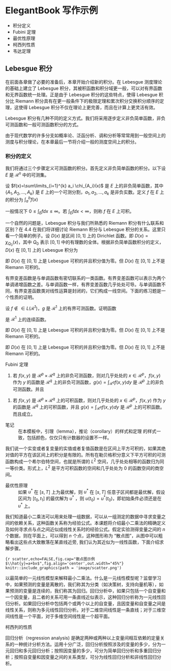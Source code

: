 # ElegantBook 写作示例

<!-- ::: introduction -->
- 积分定义
- Fubini 定理
- 最优性原理
- 柯西列性质
- 韦达定理
<!-- ::: -->

## Lebesgue 积分

在前面各章做了必要的准备后，本章开始介绍新的积分。在 Lebesgue 测度理论的基础上建立了 Lebesgue 积分，其被积函数和积分域更一般，可以对有界函数和无界函数统一处理。正是由于 Lebesgue 积分的这些特点，使得 Lebesgue 积分比 Riemann 积分具有在更一般条件下的极限定理和累次积分交换积分顺序的定理，这使得 Lebesgue 积分不仅在理论上更完善，而且在计算上更灵活有效。

Lebesgue 积分有几种不同的定义方式。我们将采用逐步定义非负简单函数，非负可测函数和一般可测函数积分的方式。

由于现代数学的许多分支如概率论、泛函分析、调和分析等常常用到一般空间上的测度与积分理论，在本章最后一节将介绍一般的测度空间上的积分。

### 积分的定义

我们将通过三个步骤定义可测函数的积分。首先定义非负简单函数的积分。以下设 $E$ 是 $\mathcal{R}^n$ 中的可测集。


::: sidebar
设 $f(x)=\sum\limits_{i=1}^{k} a_i \chi_{A_i}(x)$ 是 $E$ 上的非负简单函数，其中 $\{A_1,A_2,\ldots,A_k\}$ 是 $E$ 上的一个可测分割，$a_1,a_2,\ldots,a_k$ 是非负实数。定义 $f$ 在 $E$ 上的积分为 $\int_{a}^b f(x)$

\begin{equation}
   \int_{E} f dx = \sum_{i=1}^k a_i m(A_i) \pi \alpha\beta\sigma\gamma\nu\xi\epsilon\varepsilon. 
   (\#eq:inter)
\end{equation}

一般情况下 $0 \leq \int_{E} f dx \leq \infty$。若 $\int_{E} f dx < \infty$，则称 $f$ 在 $E$ 上可积。
:::

一个自然的问题是，Lebesgue 积分与我们所熟悉的 Riemann 积分有什么联系和区别？在 4.4 在我们将详细讨论 Riemann 积分与 Lebesgue 积分的关系。这里只看一个简单的例子。设 $D(x)$ 是区间 $[0,1]$ 上的 Dirichlet 函数。即 $D(x)=\chi_{Q_0}(x)$，其中 $Q_0$ 表示 $[0,1]$ 中的有理数的全体。根据非负简单函数积分的定义，$D(x)$ 在 $[0,1]$ 上的 Lebesgue 积分为

\begin{equation}
   \label{inter2}
   \int_0^1 D(x)dx = \int_0^1 \chi_{Q_0} (x) dx = m(Q_0) = 0
\end{equation}

即 $D(x)$ 在 $[0,1]$ 上是 Lebesgue 可积的并且积分值为零。但 $D(x)$ 在 $[0,1]$ 上不是 Riemann 可积的。

有界变差函数是与单调函数有密切联系的一类函数。有界变差函数可以表示为两个单调递增函数之差。与单调函数一样，有界变差函数几乎处处可导。与单调函数不同，有界变差函数类对线性运算是封闭的，它们构成一线空间。下面的练习题是一个性质的证明。

::: sidebar
设 $f \notin\in L(\mathcal{R}^1)$，$g$ 是 $\mathcal{R}^1$ 上的有界可测函数。证明函数

\begin{equation}
   \label{ex:1}
   I(t) = \int_{\mathcal{R}^1} f(x+t)g(x)dx \quad t \in \mathcal{R}^1
\end{equation}

是 $\mathcal{R}^1$ 上的连续函数。
:::

::: sidebar
即 $D(x)$ 在 $[0,1]$ 上是 Lebesgue 可积的并且积分值为零。但 $D(x)$ 在 $[0,1]$ 上不是 Riemann 可积的。
:::

::: sidebar
即 $D(x)$ 在 $[0,1]$ 上是 Lebesgue 可积的并且积分值为零。但 $D(x)$ 在 $[0,1]$ 上不是 Riemann 可积的。
:::

::: sidebar
Fubini 定理

1. 若 $f(x,y)$ 是 $\mathcal{R}^p\times\mathcal{R}^q$ 上的非负可测函数，则对几乎处处的 $x\in \mathcal{R}^p$，$f(x,y)$ 作为 $y$ 的函数是 $\mathcal{R}^q$ 上的非负可测函数，$g(x)=\int_{\mathcal{R}^q}f(x,y) dy$ 是 $\mathcal{R}^p$ 上的非负可测函数。并且

  \begin{equation}
     \int_{\mathcal{R}^p\times\mathcal{R}^q} f(x,y) dxdy=\int_{\mathcal{R}^p}\left(\int_{\mathcal{R}^q}f(x,y)dy\right)dx.
  \end{equation}

1. 若 $f(x,y)$ 是 $\mathcal{R}^p\times\mathcal{R}^q$ 上的可积函数，则对几乎处处的 $x\in\mathcal{R}^p$，$f(x,y)$ 作为 $y$ 的函数是 $\mathcal{R}^q$ 上的可积函数，并且 $g(x)=\int_{\mathcal{R}^q}f(x,y) dy$ 是 $\mathcal{R}^p$ 上的可积函数。而且成立。
:::

笔记
:  在本模板中，引理（lemma），推论（corollary）的样式和定理 的样式一致，包括颜色，仅仅只有计数器的设置不一样。

我们说一个实变或者复变量的实值或者复值函数是在区间上平方可积的，如果其绝对值的平方在该区间上的积分是有限的。所有在勒贝格积分意义下平方可积的可测函数构成一个希尔伯特空间，也就是所谓的 $L^2$ 空间，几乎处处相等的函数归为同一等价类。形式上，$L^2$ 是平方可积函数的空间和几乎处处为 0 的函数空间的商空间。

最优性原理
:  如果 $u^*$ 在 $[s,T]$ 上为最优解，则 $u^*$ 在 $[s, T]$ 任意子区间都是最优解，假设区间为 $[t_0, t_1]$ 的最优解为 $u^*$ ，则 $u(t_0)=u^{*}(t_0)$，即初始条件必须还是在 $u^*$ 上。


我们知道最小二乘法可以用来处理一组数据，可以从一组测定的数据中寻求变量之间的依赖关系，这种函数关系称为经验公式。本课题将介绍最小二乘法的精确定义及如何寻求点与点之间近似成线性关系时的经验公式。假定实验测得变量之间的 $n$ 个数据，则在平面上，可以得到 $n$ 个点，这种图形称为 “散点图”，从图中可以粗略看出这些点大致散落在某直线近旁, 我们认为其近似为一线性函数，下面介绍求解步骤。

```{r scatter,echo=FALSE,fig.cap="散点图示例 $\\hat{y}=a+bx$",fig.align='center',out.width="45%"}
knitr::include_graphics(path = 'image/scatter.png')
```


以最简单的一元线性模型来解释最小二乘法。什么是一元线性模型呢？监督学习中，如果预测的变量是离散的，我们称其为分类（如决策树，支持向量机等），如果预测的变量是连续的，我们称其为回归。回归分析中，如果只包括一个自变量和一个因变量，且二者的关系可用一条直线近似表示，这种回归分析称为一元线性回归分析。如果回归分析中包括两个或两个以上的自变量，且因变量和自变量之间是线性关系，则称为多元线性回归分析。对于二维空间线性是一条直线；对于三维空间线性是一个平面，对于多维空间线性是一个超平面。

::: sidebar
柯西列的性质
\begin{enumerate}
\item $\{x_k\}$ 是柯西列，则其子列 $\{x_k^i\}$ 也是柯西列。
\item $x_k\in \mathcal{R}^n$，$\rho(x,y)$ 是欧几里得空间，则柯西列收敛，$(\mathcal{R}^n,\rho)$ 空间是完备的。
\end{enumerate}
:::

::: sidebar
回归分析（regression analysis) 是确定两种或两种以上变量间相互依赖的定量关系的一种统计分析方法。运用十分广泛，回归分析按照涉及的变量的多少，分为一元回归和多元回归分析；按照因变量的多少，可分为简单回归分析和多重回归分析；按照自变量和因变量之间的关系类型，可分为线性回归分析和非线性回归分析。
::: 


